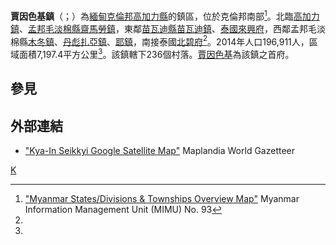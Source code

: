 {{Infobox settlement
|name = 賈因色基鎮
|native_name = {{lang|my|ကြာအင်းဆိပ်ကြီးမြို့နယ်}}
|settlement_type = [[高加力縣|高加力縣]]鎮區
|image_skyline = 
|image_map = 
|mapsize = 150px
|map_caption = 
|pushpin_label_position = bottom
|pushpin_map = Burma
|pushpin_map_caption = 賈因色基鎮在緬甸的位置
|seat = [[賈因色基|賈因色基]]
|seat_type = 首府
|subdivision_type = 國家
|subdivision_name = {{flag|Burma}}
|subdivision_type1 = [[缅甸行政区划|省]]
|subdivision_name1 = [[克倫邦|克倫邦]]
|subdivision_type2 = [[縣_(緬甸)|縣]]
|subdivision_name2 = [[高加力縣|高加力縣]]
|area_total_km2 = 7,197.4
|population_footnotes =<ref name="citypopulation">[http://www.citypopulation.de/php/myanmar-admin.php MYANMAR: Administrative Division]. Citypopulation. 2015-12-10</ref>
|population = 196,911
|population_as_of = 2014
|population_density_km2 = 27.36
|coordinates_display = inline,title
|coordinates_region = MM
|latNS = N
|latd = 15
|latm = 54
|lats = 00
|longEW = E
|longd = 98
|longm = 11
|longs = 00
|elevation_ft = 
|elevation_m = 
|timezone = [[Myanmar_Standard_Time|MST]]
|utc_offset = +6:30
|website =
}}

'''賈因色基鎮'''（{{lang-my|ကြာအင်းဆိပ်ကြီးမြို့နယ်}}；{{lang-en|Kyain Seikgyi Township}}）為[[緬甸|緬甸]][[克倫邦|克倫邦]][[高加力縣|高加力縣]]的鎮區，位於克倫邦南部<ref name="MIMU001">[http://www.burmalibrary.org/docs6/MIMU001_A3_SD%20&%20Township%20Overview.pdf "Myanmar States/Divisions & Townships Overview Map"] {{Wayback|url=http://www.burmalibrary.org/docs6/MIMU001_A3_SD%20%26%20Township%20Overview.pdf |date=20101203160828 }} Myanmar Information Management Unit (MIMU) No. 93</ref>。北臨[[高加力鎮|高加力鎮]]、[[孟邦|孟邦]][[毛淡棉縣|毛淡棉縣]][[齋馬勞鎮|齋馬勞鎮]]，東鄰[[苗瓦迪縣|苗瓦迪縣]][[苗瓦迪鎮|苗瓦迪鎮]]、[[泰國|泰國]][[來興府|來興府]]，西鄰孟邦毛淡棉縣[[木冬鎮|木冬鎮]]、[[丹彪扎亞鎮|丹彪扎亞鎮]]、[[耶鎮_(緬甸)|耶鎮]]，南接泰國[[北碧府|北碧府]]<ref name="MIMU001"/>。2014年人口196,911人，區域面積7,197.4平方公里<ref name=citypopulation/>。該鎮轄下236個村落。[[賈因色基|賈因色基]]為該鎮之首府。

==參見==
{{Reflist}}

==外部連結==
* [http://www.maplandia.com/burma/kawthulei-karen/kya-in-seikkyi/ "Kya-In Seikkyi Google Satellite Map"] {{Wayback|url=http://www.maplandia.com/burma/kawthulei-karen/kya-in-seikkyi/ |date=20171110145030 }} Maplandia World Gazetteer

{{克倫邦行政區劃|state=collapsed}}

[[Category:克倫邦鎮區|K]]

{{Burma-geo-stub}}